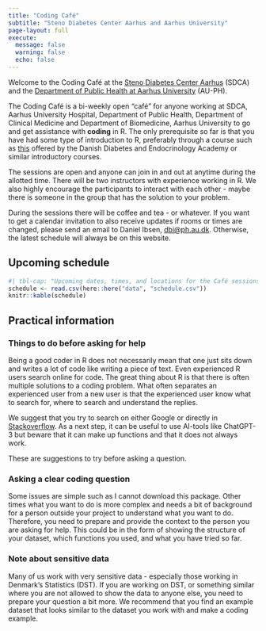 ```yaml
---
title: "Coding Café"
subtitle: "Steno Diabetes Center Aarhus and Aarhus University"
page-layout: full
execute: 
  message: false
  warning: false
  echo: false
---
```


Welcome to the Coding Café at the [Steno Diabetes Center
Aarhus](https://www.stenoaarhus.dk/forskning/) (SDCA) and the
[Department of Public Health at Aarhus University](https://ph.au.dk/)
(AU-PH).

The Coding Café is a bi-weekly open "café" for anyone working at SDCA,
Aarhus University Hospital, Department of Public Health, Department of
Clinical Medicine and Department of Biomedicine, Aarhus University to go
and get assistance with **coding** in R. The only prerequisite so far is
that you have had some type of introduction to R, preferably through a
course such as [this](https://r-cubed-intro.rostools.org/) offered by
the Danish Diabetes and Endocrinology Academy or similar introductory
courses.

The sessions are open and anyone can join in and out at anytime during
the allotted time. There will be two instructors with experience working
in R. We also highly encourage the participants to interact with each
other - maybe there is someone in the group that has the solution to
your problem.

During the sessions there will be coffee and tea - or whatever. If you
want to get a calendar invitation to also receive updates if rooms or
times are changed, please send an email to Daniel Ibsen,
[dbi\@ph.au.dk](mailto:dbi@ph.au.dk). Otherwise, the latest schedule
will always be on this website.

## Upcoming schedule

```r
#| tbl-cap: "Upcoming dates, times, and locations for the Café sessions. Note that the schedule can change. Either check this website or get on the calendar invitation where time and location is also updated"
schedule <- read.csv(here::here("data", "schedule.csv"))
knitr::kable(schedule)
```

## Practical information

### Things to do before asking for help

Being a good coder in R does not necessarily mean that one just sits
down and writes a lot of code like writing a piece of text. Even
experienced R users search online for code. The great thing about R is
that there is often multiple solutions to a coding problem. What often
separates an experienced user from a new user is that the experienced
user know what to search for, where to search and understand the
replies.

We suggest that you try to search on either Google or directly in
[Stackoverflow](https://stackoverflow.com/). As a next step, it can be
useful to use AI-tools like ChatGPT-3 but beware that it can make up
functions and that it does not always work.

These are suggestions to try before asking a question.

### Asking a clear coding question

Some issues are simple such as I cannot download this package. Other
times what you want to do is more complex and needs a bit of background
for a person outside your project to understand what you want to do.
Therefore, you need to prepare and provide the context to the person you
are asking for help. This could be in the form of showing the structure
of your dataset, which functions you used, and what you have tried so
far.

### Note about sensitive data

Many of us work with very sensitive data - especially those working in
Denmark's Statistics (DST). If you are working on DST, or something
similar where you are not allowed to show the data to anyone else, you
need to prepare your question a bit more. We recommend that you find an
example dataset that looks similar to the dataset you work with and make
a coding example.

<!-- ## Blogs -->

